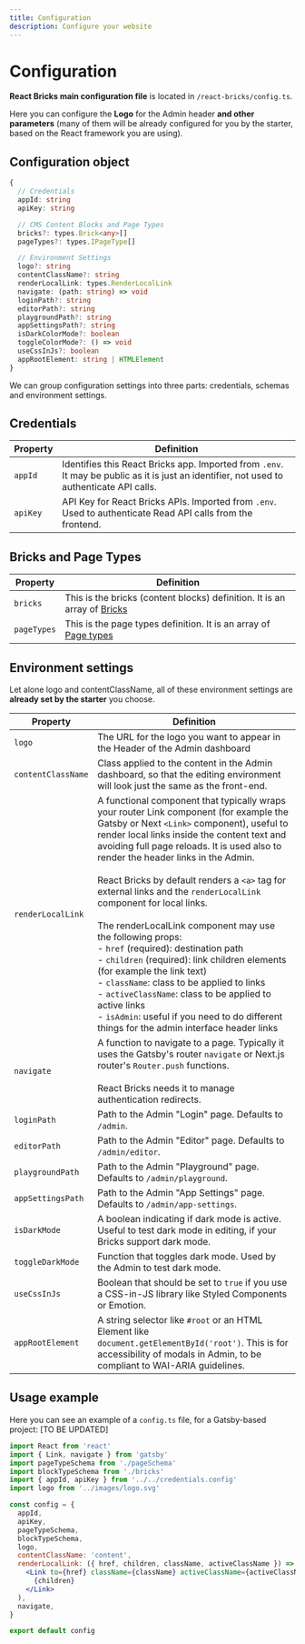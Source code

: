 ```yaml
---
title: Configuration
description: Configure your website
---
```


# Configuration

**React Bricks main configuration file** is located in `/react-bricks/config.ts`.

Here you can configure the **Logo** for the Admin header **and other parameters** (many of them will be already configured for you by the starter, based on the React framework you are using).

## Configuration object

```ts
{
  // Credentials
  appId: string
  apiKey: string

  // CMS Content Blocks and Page Types
  bricks?: types.Brick<any>[]
  pageTypes?: types.IPageType[]

  // Environment Settings
  logo?: string
  contentClassName?: string
  renderLocalLink: types.RenderLocalLink
  navigate: (path: string) => void
  loginPath?: string
  editorPath?: string
  playgroundPath?: string
  appSettingsPath?: string
  isDarkColorMode?: boolean
  toggleColorMode?: () => void
  useCssInJs?: boolean
  appRootElement: string | HTMLElement
}
```

We can group configuration settings into three parts: credentials, schemas and environment settings.

## Credentials

| Property | Definition |
| --- | --- |
| `appId` | Identifies this React Bricks app. Imported from `.env`.<br />It may be public as it is just an identifier, not used to authenticate API calls. |
| `apiKey` | API Key for React Bricks APIs. Imported from `.env`.<br />Used to authenticate Read API calls from the frontend. |

## Bricks and Page Types

| Property | Definition |
| --- | --- |
| `bricks` | This is the bricks (content blocks) definition. It is an array of [Bricks](/docs/bricks/what-is-a-brick) |
| `pageTypes` | This is the page types definition. It is an array of [Page types](/docs/configuration/page-types) |

## Environment settings

Let alone logo and contentClassName, all of these environment settings are **already set by the starter** you choose.

| Property | Definition |
| --- | --- |
| `logo` | The URL for the logo you want to appear in the Header of the Admin dashboard |
| `contentClassName` | Class applied to the content in the Admin dashboard, so that the editing environment will look just the same as the front-end. |
| `renderLocalLink` | A functional component that typically wraps your router Link component (for example the Gatsby or Next `<Link>` component), useful to render local links inside the content text and avoiding full page reloads. It is used also to render the header links in the Admin.<br /><br />React Bricks by default renders a `<a>` tag for external links and the `renderLocalLink` component for local links.<br /><br />The renderLocalLink component may use the following props:<br />- `href` (required): destination path<br />- `children` (required): link children elements (for example the link text)<br />- `className`: class to be applied to links<br />- `activeClassName`: class to be applied to active links<br />- `isAdmin`: useful if you need to do different things for the admin interface header links |
| `navigate` | A function to navigate to a page. Typically it uses the Gatsby's router `navigate` or Next.js router's `Router.push` functions.<br /><br />React Bricks needs it to manage authentication redirects. |
| `loginPath` | Path to the Admin "Login" page. Defaults to `/admin`. |
| `editorPath` | Path to the Admin "Editor" page. Defaults to `/admin/editor`. |
| `playgroundPath` | Path to the Admin "Playground" page. Defaults to `/admin/playground`. |
| `appSettingsPath` | Path to the Admin "App Settings" page. Defaults to `/admin/app-settings`. |
| `isDarkMode` | A boolean indicating if dark mode is active. Useful to test dark mode in editing, if your Bricks support dark mode. |
| `toggleDarkMode` | Function that toggles dark mode. Used by the Admin to test dark mode. |
| `useCssInJs` | Boolean that should be set to `true` if you use a CSS-in-JS library like Styled Components or Emotion. |
| `appRootElement` | A string selector like `#root` or an HTML Element like `document.getElementById('root')`. This is for accessibility of modals in Admin, to be compliant to WAI-ARIA guidelines. |

## Usage example

Here you can see an example of a `config.ts` file, for a Gatsby-based project: [TO BE UPDATED]

```jsx
import React from 'react'
import { Link, navigate } from 'gatsby'
import pageTypeSchema from './pageSchema'
import blockTypeSchema from './bricks'
import { appId, apiKey } from '../../credentials.config'
import logo from '../images/logo.svg'

const config = {
  appId,
  apiKey,
  pageTypeSchema,
  blockTypeSchema,
  logo,
  contentClassName: 'content',
  renderLocalLink: ({ href, children, className, activeClassName }) => (
    <Link to={href} className={className} activeClassName={activeClassName}>
      {children}
    </Link>
  ),
  navigate,
}

export default config
```
